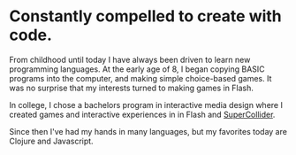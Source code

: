 
# Constantly compelled to create with code.

From childhood until today I have always been driven to learn new programming languages.
At the early age of 8, I began copying BASIC programs into the computer, and making simple choice-based games.
It was no surprise that my interests turned to making games in Flash.

In college, I chose a bachelors program in interactive media design where I created games and interactive experiences in in Flash and [SuperCollider](https://supercollider.github.io).

Since then I've had my hands in many languages, but my favorites today are Clojure and Javascript.
